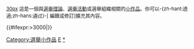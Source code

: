 <div class="notice metadata" id="stub" style="font-size: small;">[[檔案:Vote.svg|30px]]&nbsp;這是一個與[[選舉|選舉理論]]、[[投票|選舉活動]]或選舉組織相關的[[Wikipedia:小作品|小作品]]。你可以-{zh-hant:透過;zh-hans:通过}-<span class="plainlinks">[{{fullurl:{{FULLPAGENAME}}|action=edit}} 編輯或修訂]</span>擴充其內容。</div><includeonly>[[Category:選舉小作品]]{{#ifexpr:{{PAGESIZE:{{FULLPAGENAME}}|R}}>3000|[[Category:字数已超过3000字节的小作品|{{PAGENAME}}]]}}</includeonly><noinclude>[[Category:政治小作品模板|E]][[Category:選舉小作品|*]]</noinclude>
